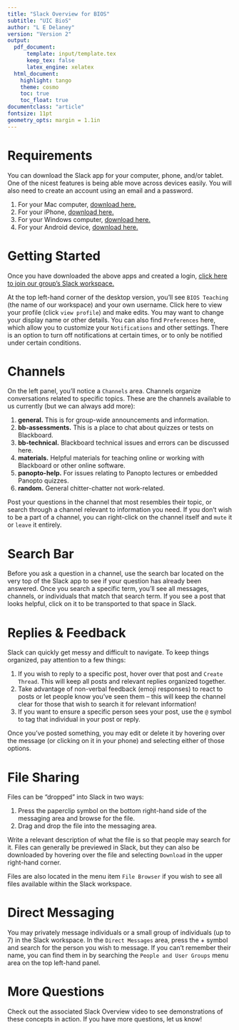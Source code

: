 ```yaml
---
title: "Slack Overview for BIOS"
subtitle: "UIC BioS"
author: "L E Delaney"
version: "Version 2"
output:
  pdf_document:
      template: input/template.tex
      keep_tex: false 
      latex_engine: xelatex
  html_document:
    highlight: tango
    theme: cosmo
    toc: true
    toc_float: true
documentclass: "article"
fontsize: 11pt
geometry_opts: margin = 1.1in
---
```


# Requirements

You can download the Slack app for your computer, phone, and/or tablet. One of the nicest features is being able move across devices easily. You will also need to create an account using an email and a password.

1. For your Mac computer, [download here.](https://slack.com/help/articles/207677868-Download-Slack-for-Mac)
2. For your iPhone, [download here.](https://slack.com/help/articles/208401947-Download-Slack-for-iOS)
3. For your Windows computer, [download here.](https://slack.com/help/articles/209038037-Download-Slack-for-Windows)
4. For your Android device, [download here.](https://slack.com/help/articles/207691318-Download-Slack-for-Android)

# Getting Started

Once you have downloaded the above apps and created a login, [click here to join our group's Slack workspace.](https://join.slack.com/t/biosteaching/shared_invite/zt-giuhnjz8-H_bJsc2nQZodwB3BVizsWQ)

At the top left-hand corner of the desktop version, you'll see `BIOS Teaching` (the name of our workspace) and your own username. Click here to view your profile (click `view profile`) and make edits. You may want to change your display name or other details. You can also find `Preferences` here, which allow you to customize your `Notifications` and other settings. There is an option to turn off notifications at certain times, or to only be notified under certain conditions.

# Channels

On the left panel, you'll notice a `Channels` area. Channels organize conversations related to specific topics. These are the channels available to us currently (but we can always add more):

1. **general.** This is for group-wide announcements and information. 
2. **bb-assessments.** This is a place to chat about quizzes or tests on Blackboard.
3. **bb-technical.** Blackboard technical issues and errors can be discussed here.
4. **materials.** Helpful materials for teaching online or working with Blackboard or other online software.
5. **panopto-help.** For issues relating to Panopto lectures or embedded Panopto quizzes.
6. **random.** General chitter-chatter not work-related.

Post your questions in the channel that most resembles their topic, or search through a channel relevant to information you need. If you don't wish to be a part of a channel, you can right-click on the channel itself and `mute` it or `leave` it entirely.

# Search Bar

Before you ask a question in a channel, use the search bar located on the very top of the Slack app to see if your question has already been answered. Once you search a specific term, you'll see all messages, channels, or individuals that match that search term. If you see a post that looks helpful, click on it to be transported to that space in Slack.

# Replies \& Feedback 

Slack can quickly get messy and difficult to navigate. To keep things organized, pay attention to a few things:

1. If you wish to reply to a specific post, hover over that post and `Create Thread`. This will keep all posts and relevant replies organized together.
2. Take advantage of non-verbal feedback (emoji responses) to react to posts or let people know you've seen them -- this will keep the channel clear for those that wish to search it for relevant information!
3. If you want to ensure a specific person sees your post, use the `@` symbol to tag that individual in your post or reply.

Once you've posted something, you may edit or delete it by hovering over the message (or clicking on it in your phone) and selecting either of those options.

# File Sharing 

Files can be "dropped" into Slack in two ways:

1. Press the paperclip symbol on the bottom right-hand side of the messaging area and browse for the file.
2. Drag and drop the file into the messaging area.

Write a relevant description of what the file is so that people may search for it. Files can generally be previewed in Slack, but they can also be downloaded by hovering over the file and selecting `Download` in the upper right-hand corner.

Files are also located in the menu item `File Browser` if you wish to see all files available within the Slack workspace.

\pagebreak

# Direct Messaging

You may privately message individuals or a small group of individuals (up to 7) in the Slack workspace. In the `Direct Messages` area, press the $+$ symbol and search for the person you wish to message. If you can't remember their name, you can find them in by searching the `People and User Groups` menu area on the top left-hand panel.

# More Questions

Check out the associated Slack Overview video to see demonstrations of these concepts in action. If you have more questions, let us know!


